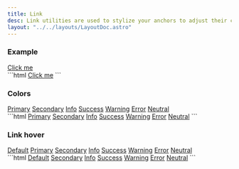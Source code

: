 ```yaml
---
title: Link
desc: Link utilities are used to stylize your anchors to adjust their color, opacity, underline offset, underline color, and more.
layout: "../../layouts/LayoutDoc.astro"
---
```



### Example

<Example>
  <div slot="preview">
    <a href="#!" class="link">Click me</a>
  </div>

  <div slot="code">
    ```html
    <a href="#!" class="link">Click me</a>
    ```
  </div>
</Example>

### Colors

<Example>
  <div slot="preview" class='space-x-3 space-y-2'>
    <a href="#!" class="link link-primary">Primary</a>
    <a href="#!" class="link link-secondary">Secondary</a>
    <a href="#!" class="link link-info">Info</a>
    <a href="#!" class="link link-success">Success</a>
    <a href="#!" class="link link-warning">Warning</a>
    <a href="#!" class="link link-error">Error</a>
    <a href="#!" class="link link-neutral">Neutral</a>
  </div>

  <div slot="code">
    ```html
    <a href="#!" class="link link-primary">Primary</a>
    <a href="#!" class="link link-secondary">Secondary</a>
    <a href="#!" class="link link-info">Info</a>
    <a href="#!" class="link link-success">Success</a>
    <a href="#!" class="link link-warning">Warning</a>
    <a href="#!" class="link link-error">Error</a>
    <a href="#!" class="link link-neutral">Neutral</a>
    ```
  </div>
</Example>

### Link hover

<Example>
  <div slot="preview" class='space-x-3 space-y-2'>
    <a href="#!" class="link link-hover">Default</a>
    <a href="#!" class="link link-hover link-primary">Primary</a>
    <a href="#!" class="link link-hover link-secondary">Secondary</a>
    <a href="#!" class="link link-hover link-info">Info</a>
    <a href="#!" class="link link-hover link-success">Success</a>
    <a href="#!" class="link link-hover link-warning">Warning</a>
    <a href="#!" class="link link-hover link-error">Error</a>
    <a href="#!" class="link link-hover link-neutral">Neutral</a>
  </div>

  <div slot="code">
    ```html
    <a href="#!" class="link link-hover">Default</a>
    <a href="#!" class="link link-hover link-secondary">Secondary</a>
    <a href="#!" class="link link-hover link-info">Info</a>
    <a href="#!" class="link link-hover link-success">Success</a>
    <a href="#!" class="link link-hover link-warning">Warning</a>
    <a href="#!" class="link link-hover link-error">Error</a>
    <a href="#!" class="link link-hover link-neutral">Neutral</a>
    ```
  </div>
</Example>